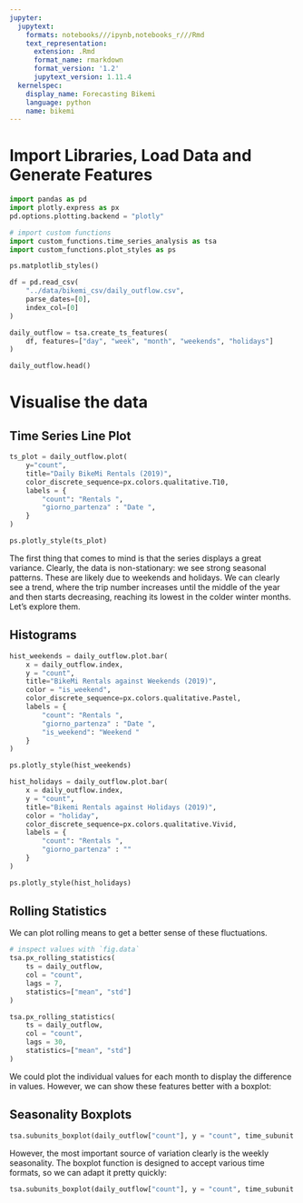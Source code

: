 ```yaml
---
jupyter:
  jupytext:
    formats: notebooks///ipynb,notebooks_r///Rmd
    text_representation:
      extension: .Rmd
      format_name: rmarkdown
      format_version: '1.2'
      jupytext_version: 1.11.4
  kernelspec:
    display_name: Forecasting Bikemi
    language: python
    name: bikemi
---
```


# Import Libraries, Load Data and Generate Features

```python
import pandas as pd
import plotly.express as px
pd.options.plotting.backend = "plotly"

# import custom functions
import custom_functions.time_series_analysis as tsa
import custom_functions.plot_styles as ps

ps.matplotlib_styles()
```

```python
df = pd.read_csv(
    "../data/bikemi_csv/daily_outflow.csv",
    parse_dates=[0],
    index_col=[0]
)

daily_outflow = tsa.create_ts_features(
    df, features=["day", "week", "month", "weekends", "holidays"]
)

daily_outflow.head()
```

# Visualise the data



## Time Series Line Plot

```python
ts_plot = daily_outflow.plot(
    y="count",
    title="Daily BikeMi Rentals (2019)",
    color_discrete_sequence=px.colors.qualitative.T10,
    labels = {
        "count": "Rentals ",
        "giorno_partenza" : "Date ",
    }
)

ps.plotly_style(ts_plot)
```

The first thing that comes to mind is that the series displays a great variance. Clearly, the data is non-stationary: we see strong seasonal patterns. These are likely due to weekends and holidays. We can clearly see a trend, where the trip number increases until the middle of the year and then starts decreasing, reaching its lowest in the colder winter months. Let's explore them.


## Histograms

```python
hist_weekends = daily_outflow.plot.bar(
    x = daily_outflow.index,
    y = "count",
    title="BikeMi Rentals against Weekends (2019)",
    color = "is_weekend",
    color_discrete_sequence=px.colors.qualitative.Pastel,
    labels = {
        "count": "Rentals ",
        "giorno_partenza" : "Date ",
        "is_weekend": "Weekend "
    }
)

ps.plotly_style(hist_weekends)
```

```python
hist_holidays = daily_outflow.plot.bar(
    x = daily_outflow.index,
    y = "count",
    title="Bikemi Rentals against Holidays (2019)",
    color = "holiday",
    color_discrete_sequence=px.colors.qualitative.Vivid,
    labels = {
        "count": "Rentals ",
        "giorno_partenza" : ""
    }
)

ps.plotly_style(hist_holidays)
```

## Rolling Statistics


We can plot rolling means to get a better sense of these fluctuations.

```python
# inspect values with `fig.data`
tsa.px_rolling_statistics(
    ts = daily_outflow,
    col = "count",
    lags = 7,
    statistics=["mean", "std"]
)
```

```python
tsa.px_rolling_statistics(
    ts = daily_outflow,
    col = "count",
    lags = 30,
    statistics=["mean", "std"]
)
```

We could plot the individual values for each month to display the difference in values. However, we can show these features better with a boxplot:


## Seasonality Boxplots

```python
tsa.subunits_boxplot(daily_outflow["count"], y = "count", time_subunit = "month")
```

However, the most important source of variation clearly is the weekly seasonality. The boxplot function is designed to accept various time formats, so we can adapt it pretty quickly:

```python
tsa.subunits_boxplot(daily_outflow["count"], y = "count", time_subunit = "weekday")
```

